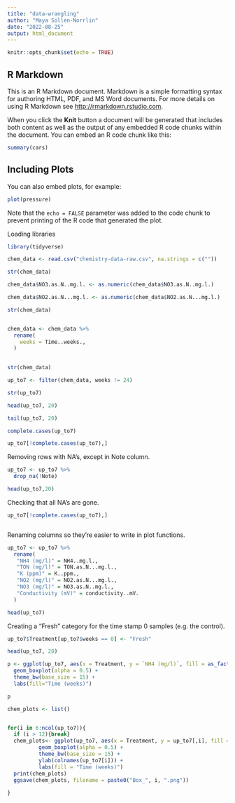 ```yaml
---
title: "data-wrangling"
author: "Maya Sollen-Norrlin"
date: "2022-08-25"
output: html_document
---
```


```r
knitr::opts_chunk$set(echo = TRUE)
```

## R Markdown

This is an R Markdown document. Markdown is a simple formatting syntax for authoring HTML, PDF, and MS Word documents. For more details on using R Markdown see <http://rmarkdown.rstudio.com>.

When you click the **Knit** button a document will be generated that includes both content as well as the output of any embedded R code chunks within the document. You can embed an R code chunk like this:

```r
summary(cars)
```

## Including Plots

You can also embed plots, for example:

```r
plot(pressure)
```

Note that the `echo = FALSE` parameter was added to the code chunk to prevent printing of the R code that generated the plot.

Loading libraries   
```r

library(tidyverse)

```



```r

chem_data <- read.csv("chemistry-data-raw.csv", na.strings = c(""))

```

 

```r

str(chem_data)


```



```r

chem_data$NO3.as.N..mg.l. <- as.numeric(chem_data$NO3.as.N..mg.l.)

```



```r

chem_data$NO2.as.N...mg.l. <- as.numeric(chem_data$NO2.as.N...mg.l.)


```




```r


str(chem_data)



```



```r

chem_data <- chem_data %>% 
  rename(
    weeks = Time..weeks.,
  )
  

str(chem_data)

```

```r
  
up_to7 <- filter(chem_data, weeks != 24)

str(up_to7)
```


```r
head(up_to7, 20)
```

```r
tail(up_to7, 20)

```




```r

complete.cases(up_to7)

```



```r


up_to7[!complete.cases(up_to7),]


```




Removing rows with NA's, except in Note column.
```r

up_to7 <- up_to7 %>%
  drop_na(!Note)

head(up_to7,20)

```


Checking that all NA's are gone.
```r


up_to7[!complete.cases(up_to7),]



```
Renaming columns so they're easier to write in plot functions.
```r

up_to7 <- up_to7 %>% 
  rename(
   "NH4 (mg/l)" = NH4..mg.l.,
   "TON (mg/l)" = TON.as.N...mg.l.,
   "K (ppm)" = K..ppm.,
   "NO2 (mg/l)" = NO2.as.N...mg.l.,
   "NO3 (mg/l)" = NO3.as.N..mg.l.,
   "Conductivity (mV)" = conductivity..mV.
  )

head(up_to7)


```

Creating a "Fresh" category for the time stamp 0 samples (e.g. the control).
```r

up_to7$Treatment[up_to7$weeks == 0] <- "Fresh"

head(up_to7, 20)

```


```r


p <- ggplot(up_to7, aes(x = Treatment, y = `NH4 (mg/l)`, fill = as_factor(weeks))) +
  geom_boxplot(alpha = 0.5) +
  theme_bw(base_size = 15) +
  labs(fill="Time (weeks)")

p


```


```r

chem_plots <- list()


for(i in 6:ncol(up_to7)){
  if (i > 12){break}
  chem_plots<- ggplot(up_to7, aes(x = Treatment, y = up_to7[,i], fill = as_factor(weeks))) +
          geom_boxplot(alpha = 0.5) +
          theme_bw(base_size = 15) +
          ylab(colnames(up_to7[i])) +
          labs(fill = "Time (weeks)")
  print(chem_plots)
  ggsave(chem_plots, filename = paste0("Box_", i, ".png"))
  
}



```



```r


```



 
 
```r




```
 
 
```r





```
 
 
 
 
 